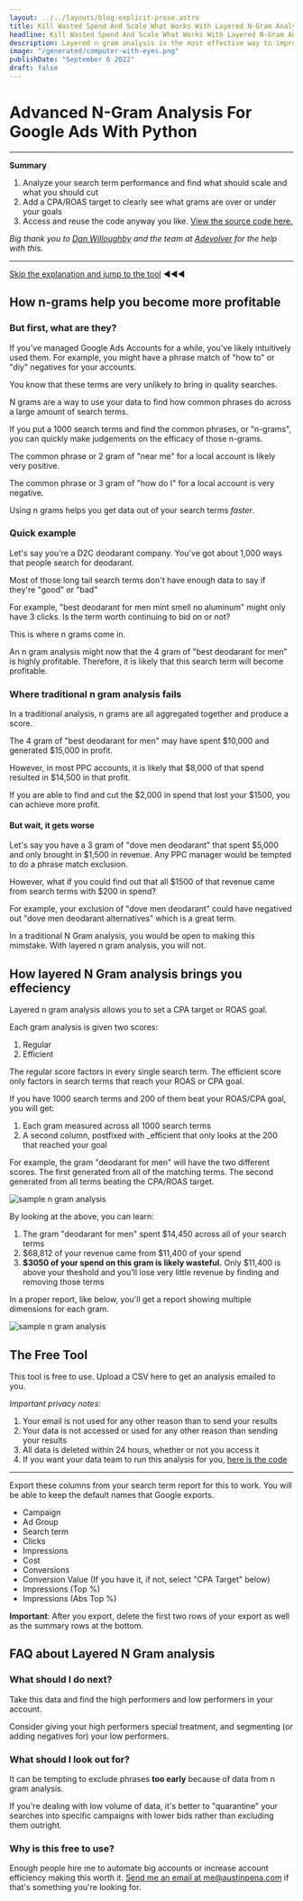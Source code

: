 ```yaml
---
layout: ../../layouts/blog-explicit-prose.astro
title: Kill Wasted Spend And Scale What Works With Layered N-Gram Analysis
headline: Kill Wasted Spend And Scale What Works With Layered N-Gram Analysis
description: Layered n gram analysis is the most effective way to improve search term performance.
image: "/generated/computer-with-eyes.png"
publishDate: "September 6 2022"
draft: false
---
```




<div class="prose prose-xl mx-4 md:mx-auto my-12">

# Advanced N-Gram Analysis For Google Ads With Python

</div>

<div class="prose prose-xl mx-4 md:mx-auto my-12">

---

**Summary**

1. Analyze your search term performance and find what should scale and what you should cut
2. Add a CPA/ROAS target to clearly see what grams are over or under your goals
3. Access and reuse the code anyway you like. [View the source code here.](https://github.com/austincollinpena/google-ads-open-research/blob/main/python_code/n_gram/vector_n_gram_for_cloud_functions.py)

_Big thank you to [Dan Willoughby](https://www.linkedin.com/in/dan-willoughby-092539196/) and the team at [Adevolver](https://adevolver.com/) for the help with this._

---

[Skip the explanation and jump to the tool](#n-gram-tool) ◀◀◀

## How n-grams help you become more profitable

### But first, what are they?

If you've managed Google Ads Accounts for a while, you've likely intuitively used them. For example, you might have a phrase match of "how to" or "diy" negatives for your accounts.

You know that these terms are very unlikely to bring in quality searches.

N grams are a way to use your data to find how common phrases do across a large amount of search terms.

If you put a 1000 search terms and find the common phrases, or "n-grams", you can quickly make judgements on the efficacy of those n-grams.

The common phrase or 2 gram of "near me" for a local account is likely very positive.

The common phrase or 3 gram of "how do I" for a local account is very negative.

Using n grams helps you get data out of your search terms _faster_.

### Quick example

Let's say you're a D2C deodarant company. You've got about 1,000 ways that people search for deodarant.

Most of those long tail search terms don't have enough data to say if they're "good" or "bad"

For example, "best deodarant for men mint smell no aluminum" might only have 3 clicks. Is the term worth continuing to bid on or not?

This is where n grams come in.

An n gram analysis might now that the 4 gram of "best deodarant for men" is highly profitable. Therefore, it is likely that this search term will become profitable.

### Where traditional n gram analysis fails

In a traditional analysis, n grams are all aggregated together and produce a score.

The 4 gram of "best deodarant for men" may have spent $10,000 and generated $15,000 in profit.

However, in most PPC accounts, it is likely that $8,000 of that spend resulted in $14,500 in that profit.

If you are able to find and cut the $2,000 in spend that lost your $1500, you can achieve more profit.

#### But wait, it gets worse

Let's say you have a 3 gram of "dove men deodarant" that spent $5,000 and only brought in $1,500 in revenue. Any PPC manager would be tempted to do a phrase match exclusion.

However, what if you could find out that all $1500 of that revenue came from search terms with $200 in spend?

For example, your exclusion of "dove men deodarant" could have negatived out "dove men deodarant alternatives" which is a great term.

In a traditional N Gram analysis, you would be open to making this mimstake. With layered n gram analysis, you will not.

## How layered N Gram analysis brings you effeciency

Layered n gram analysis allows you to set a CPA target or ROAS goal.

Each gram analysis is given two scores:

1. Regular
2. Efficient

The regular score factors in every single search term. The efficient score only factors in search terms that reach your ROAS or CPA goal.

If you have 1000 search terms and 200 of them beat your ROAS/CPA goal, you will get:

1. Each gram measured across all 1000 search terms
2. A second column, postfixed with \_efficient that only looks at the 200 that reached your goal

For example, the gram "deodarant for men" will have the two different scores. The first generated from all of the matching terms. The second generated from all terms beating the CPA/ROAS target.

<Image
  alt="sample n gram analysis"
  src="/sample-layered-n-gram.png"
  AspectRatio="2558:1148"
/>

By looking at the above, you can learn:

1. The gram "deodarant for men" spent $14,450 across all of your search terms
2. $68,812 of your revenue came from $11,400 of your spend
3. **$3050 of your spend on this gram is likely wasteful.** Only $11,400 is above your theshold and you'll lose very little revenue by finding and removing those terms

In a proper report, like below, you'll get a report showing multiple dimensions for each gram.

<Image
  alt="sample n gram analysis"
  src="/sample-gram-usage.png"
  AspectRatio="2558:1148"
/>

## The Free Tool

This tool is free to use. Upload a CSV here to get an analysis emailed to you.

_Important privacy notes:_

1. Your email is not used for any other reason than to send your results
2. Your data is not accessed or used for any other reason than sending your results
3. All data is deleted within 24 hours, whether or not you access it
4. If you want your data team to run this analysis for you, [here is the code](https://github.com/austincollinpena/google-ads-open-research/blob/main/python_code/n_gram/vector_n_gram_for_cloud_functions.py)

---

<div id="n-gram-tool" />

Export these columns from your search term report for this to work. You will be able to keep the default names that Google exports.

- Campaign
- Ad Group
- Search term
- Clicks
- Impressions
- Cost
- Conversions
- Conversion Value (If you have it, if not, select "CPA Target" below)
- Impressions (Top %)
- Impressions (Abs Top %)

**Important**: After you export, delete the first two rows of your export as well as the summary rows at the bottom.

</div>

<Ngram client:idle />

<div class="prose prose-xl mx-4 md:mx-auto my-12">

## FAQ about Layered N Gram analysis

### What should I do next?

Take this data and find the high performers and low performers in your account.

Consider giving your high performers special treatment, and segmenting (or adding negatives for) your low performers.

### What should I look out for?

It can be tempting to exclude phrases **too early** because of data from n gram analysis.

If you're dealing with low volume of data, it's better to "quarantine" your searches into specific campaigns with lower bids rather than excluding them outright.

### Why is this free to use?

Enough people hire me to automate big accounts or increase account efficiency making this worth it. [Send me an email at me@austinpena.com](mailto:me@austinpena.com) if that's something you're looking for.

</div>
